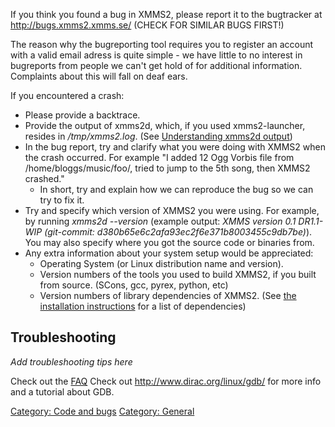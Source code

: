 {{Navbar}}

If you think you found a bug in XMMS2, please report it to the bugtracker at http://bugs.xmms2.xmms.se/ (CHECK FOR SIMILAR BUGS FIRST!)

The reason why the bugreporting tool requires you to register an account with a valid email adress is quite simple - we have little to no interest in bugreports from people we can't get hold of for additional information. Complaints about this will fall on deaf ears.

If you encountered a crash:
* Please provide a backtrace.
* Provide the output of xmms2d, which, if you used xmms2-launcher, resides in ''/tmp/xmms2.log''. (See [[Understanding xmms2d output]])
* In the bug report, try and clarify what you were doing with XMMS2 when the crash occurred. For example "I added 12 Ogg Vorbis file from /home/bloggs/music/foo/, tried to jump to the 5th song, then XMMS2 crashed."
** In short, try and explain how we can reproduce the bug so we can try to fix it.
* Try and specify which version of XMMS2 you were using. For example, by running ''xmms2d --version'' (example output: ''XMMS version 0.1 DR1.1-WIP (git-commit: d380b65e6c2afa93ec2f6e371b8003455c9db7be)''). You may also specify where you got the source code or binaries from.
* Any extra information about your system setup would be appreciated:
** Operating System (or Linux distribution name and version).
** Version numbers of the tools you used to build XMMS2, if you built from source. (SCons, gcc, pyrex, python, etc)
** Version numbers of library dependencies of XMMS2. (See [[Install instructions#Dependencies | the installation instructions]] for a list of dependencies)

== Troubleshooting ==
''Add troubleshooting tips here''

Check out the [[FAQ#Troubleshooting | FAQ]]
Check out http://www.dirac.org/linux/gdb/ for more info and a tutorial about GDB.

[[Category: Code and bugs]]
[[Category: General]]